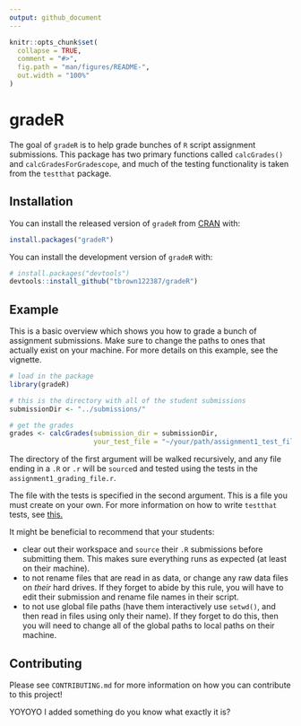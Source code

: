 ```yaml
---
output: github_document
---
```


<!-- README.md is generated from README.Rmd. Please edit that file -->

```r
knitr::opts_chunk$set(
  collapse = TRUE,
  comment = "#>",
  fig.path = "man/figures/README-",
  out.width = "100%"
)
```
# gradeR

<!-- badges: start -->

<!-- badges: end -->

The goal of `gradeR` is to help grade bunches of `R` script assignment submissions. This package has two primary functions called `calcGrades()` and `calcGradesForGradescope`, and much of the testing functionality is taken from the `testthat` package.

## Installation

You can install the released version of `gradeR` from [CRAN](https://CRAN.R-project.org) with:

``` r
install.packages("gradeR")
```

You can install the development version of `gradeR` with:

``` r
# install.packages("devtools")
devtools::install_github("tbrown122387/gradeR")
```

## Example

This is a basic overview which shows you how to grade a bunch of assignment submissions. Make sure to change the paths to ones that actually exist on your machine. For more details on this example, see the vignette.

``` r
# load in the package
library(gradeR)

# this is the directory with all of the student submissions
submissionDir <- "../submissions/"

# get the grades
grades <- calcGrades(submission_dir = submissionDir, 
                     your_test_file = "~/your/path/assignment1_test_file.r")
```

The directory of the first argument will be walked recursively, and any
file ending in a `.R` or `.r` will be `source`d and tested using the tests in the `assignment1_grading_file.r`. 

The file with the tests is specified in the second argument. This is a file you must create on your own. For more information on how to write `testthat` tests, see [this.](https://cran.r-project.org/package=testthat)

It might be beneficial to recommend that your students:

- clear out their workspace and `source` their `.R` submissions before submitting them. This makes sure everything runs as expected (at least on their machine).
- to not rename files that are read in as data, or change any raw data files on *their* hard drives. If they forget to abide by this rule, you will have to edit their submission and rename file names in their script.
- to not use global file paths (have them interactively use `setwd()`, and then read in files using only their name). If they forget to do this, then you will need to change all of the global paths to local paths on their machine.

## Contributing

Please see `CONTRIBUTING.md` for more information on how you can contribute to this project!

YOYOYO I added something do you know what exactly it is?